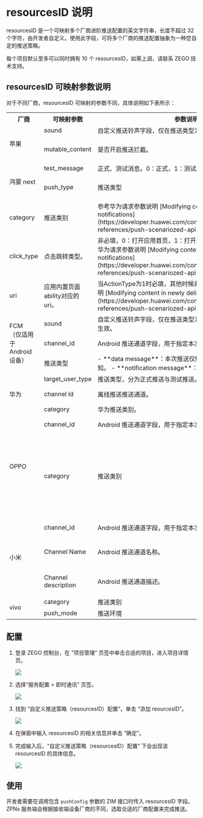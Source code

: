 # resourcesID 说明


resourcesID 是一个可映射多个厂商进阶推送配置的英文字符串，长度不超过 32 个字符，由开发者自定义。使用此字段，可将多个厂商的推送配置抽象为一种您自定的推送策略。

每个项目默认至多可以同时拥有 10 个 resourcesID，如需上调，请联系 ZEGO 技术支持。

## resourcesID 可映射参数说明

对于不同厂商，resourcesID 可映射的参数不同，具体说明如下表所示：

<table>
<tbody><tr>
<th>厂商</th>
<th>可映射参数</th>
<th>参数说明</th>
<th>参考文档</th>
</tr>
<tr>
<td rowspan="2">苹果</td>
<td>sound</td>
<td>自定义推送铃声字段，仅在推送类型为 Alert 时生效。</td>
<td>[自定义通知铃声](./Customize%20notification%20sound.mdx)</td>
</tr>
<tr>
<td>mutable_content</td>
<td>是否开启推送拦截。</td>
<td>Apple 官网文档 [Modifying content in newly delivered notifications](https://developer.apple.com/documentation/usernotifications/modifying_content_in_newly_delivered_notifications?language=objc)</td>
</tr>
<tr>
<tr>
<td rowspan="2">鸿蒙 next</td>
<td>test_message</td>
<td>正式、测试消息。0：正式，1：测试。默认0</td>
</tr>
<tr>
<td>push_type</td>
<td>推送类型</td>
<td>0：通知消息，6：静默（后台）消息，10：VOIP消息。参考华为请求参数说明 [Modifying content in newly delivered notifications](https://developer.huawei.com/consumer/cn/doc/harmonyos-references/push-scenariozed-api-request-param)</td>
</tr>
<tr>
<td>category</td>
<td>推送类别</td>
<td>参考华为请求参数说明 [Modifying content in newly delivered notifications](https://developer.huawei.com/consumer/cn/doc/harmonyos-references/push-scenariozed-api-request-param)</td>
</tr>
<tr>
<td>click_type</td>
<td>点击跳转类型。</td>
<td> 非必填，0：打开应用首页，1：打开应用自定义页面,默认0。参考华为请求参数说明 [Modifying content in newly delivered notifications](https://developer.huawei.com/consumer/cn/doc/harmonyos-references/push-scenariozed-api-request-param)</td>
</tr>
<tr>
<tr>
<td>uri</td>
<td>应用内置页面ability对应的uri。</td>
<td> 当ActionType为1时必填，其他时候非必填。参考华为请求参数说明 [Modifying content in newly delivered notifications](https://developer.huawei.com/consumer/cn/doc/harmonyos-references/push-scenariozed-api-request-param)</td>
</tr>
<tr>
<td rowspan="3">FCM<br/>（仅适用于 Android 设备）</td>
<td>sound</td>
<td>自定义推送铃声字段，仅在推送类型为 Notification Message 时生效。</td>
<td>[自定义通知铃声](./Customize%20notification%20sound.mdx)</td>
</tr>
<tr>
<td>channel_id</td>
<td>Android 推送通道字段，用于指定本次离线推送的推送通道。</td>
<td>Android 官网文档 [创建和管理通知渠道](https://developer.android.com/develop/ui/views/notifications/channels?hl=zh-cn)</td>
</tr>
<tr>
<td>推送类型</td>
<td>
- **data message**：本次推送仅触发相关回调，不触发系统通知。
- **notification message**：系统默认弹框通知。
</td>
<td>[实现静默推送](./Implement%20silent%20push%20notifications.mdx)</td>
</tr>
<tr>
<td rowspan="3">华为</td>
<td>target_user_type</td>
<td>推送类型，分为正式推送与测试推送。</td>
<td>[华为推送集成指南 - 基于消息分类实现无限制推送](./Integrate%20Huawei.mdx#基于消息分类实现无限制推送)</td>
</tr>
<tr>
<td>channel Id</td>
<td>离线推送推送通道。</td>
<td>Android 官网文档 [创建和管理通知渠道](https://developer.android.com/develop/ui/views/notifications/channels?hl=zh-cn)</td>
</tr>
<tr>
<td>category</td>
<td>华为推送类别。</td>
<td>[华为推送集成指南 - 基于消息分类实现无限制推送](./Integrate%20Huawei.mdx#基于消息分类实现无限制推送)</td>
</tr>
<tr>
<td rowspan="2">OPPO</td>
<td>channel_id</td>
<td>Android 推送通道字段，用于指定本次离线推送的推送通道。</td>
<td>Android 官网文档 [创建和管理通知渠道](https://developer.android.com/develop/ui/views/notifications/channels?hl=zh-cn)</td>
</tr>
<tr>
<td>category</td>
<td>推送类别</td>
<td>[OPPO 推送集成指南 - 消息分类新规申请消息分类](./Integrate%20OPPO.mdx#根据-oppo-消息分类新规申请消息分类)</td>
<td>notify_level</td>
<td>通知栏消息提醒等级</td>
<td>[OPPO 推送集成指南 - 消息分类新规申请消息分类](./Integrate%20OPPO.mdx#根据-oppo-消息分类新规申请消息分类)</td>
</tr>
<tr>
<td rowspan="3">小米</td>
<td>channel_id</td>
<td>Android 推送通道字段，用于指定本次离线推送的推送通道。</td>
<td>Android 官网文档 [创建和管理通知渠道](https://developer.android.com/develop/ui/views/notifications/channels?hl=zh-cn)</td>
</tr>
<tr>
<td>Channel Name</td>
<td>Android 推送通道名称。</td>
<td>
- 参考文档：Android 官网文档 [创建和管理通知渠道](https://developer.android.com/develop/ui/views/notifications/channels?hl=zh-cn)
- 在 ZEGO 中的应用：[使用私信通道发送不限量推送](./Integrate%20Xiaomi.mdx)
</td>
</tr>
<tr>
<td>Channel description</td>
<td>Android 推送通道描述。</td>
<td>
- 参考文档：Android 官网文档 [创建和管理通知渠道](https://developer.android.com/develop/ui/views/notifications/channels?hl=zh-cn)
- 在 ZEGO 中的应用：[小米推送集成指南 - 使用私信通道无限制推送](./Integrate%20Xiaomi.mdx#基于系统消息配置不限量推送)
</td>
</tr>
<tr>
<td rowspan="2">vivo</td>
<td>category</td>
<td>推送类别</td>
<td rowspan="2">[vivo 推送集成指南 - 基于系统消息配置不限量推送](./Integrate%20vivo.mdx#基于系统消息配置不限量推送)</td>
</tr>
<tr>
<td>push_mode</td>
<td>推送环境</td>
</tr>
</tbody></table>

## 配置

1. 登录 ZEGO 控制台，在 “项目管理” 页签中单击合适的项目，进入项目详情页。

    <Frame width="512" height="auto" caption=""><img src="https://storage.zego.im/sdk-doc/Pics/ZIM/OfflinePush/Enter_project_1.jpeg" /></Frame>

2. 选择“服务配置 > 即时通讯” 页签。

    <Frame width="512" height="auto" caption=""><img src="https://storage.zego.im/sdk-doc/Pics/ZIM/OfflinePush/Add_1.jpeg" /></Frame>

3. 找到 “自定义推送策略（resourcesID）配置”，单击 “添加 reourcesID”。

    <Frame width="512" height="auto" caption=""><img src="https://storage.zego.im/sdk-doc/Pics/ZIM/OfflinePush/resouceID.jpeg" /></Frame>

4. 在弹窗中输入 resourcesID 的相关信息并单击 “确定”。

5. 完成输入后，“自定义推送策略（resourcesID）配置” 下会出现该 resourcesID 的具体信息。

    <Frame width="512" height="auto" caption=""><img src="https://storage.zego.im/sdk-doc/Pics/ZIM/OfflinePush/Copy_1.jpeg" /></Frame>

## 使用

开发者需要在调用包含 `pushConfig` 参数的 ZIM 接口时传入 resourcesID 字段。ZPNs 服务端会根据接收端设备厂商的不同，选取合适的厂商配置来完成推送。
